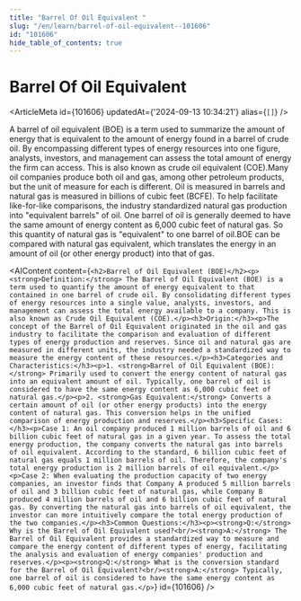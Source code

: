 ```yaml
---
title: "Barrel Of Oil Equivalent "
slug: "/en/learn/barrel-of-oil-equivalent--101606"
id: "101606"
hide_table_of_contents: true
---
```



# Barrel Of Oil Equivalent 

<ArticleMeta id={101606} updatedAt={'2024-09-13 10:34:21'} alias={`[]`} />
<div className='border-solid border-b border-t-0 my-4 border-[var(--ifm-color-gray-300)]' />

A barrel of oil equivalent (BOE) is a term used to summarize the amount of energy that is equivalent to the amount of energy found in a barrel of crude oil. By encompassing different types of energy resources into one figure, analysts, investors, and management can assess the total amount of energy the firm can access. This is also known as crude oil equivalent (COE).Many oil companies produce both oil and gas, among other petroleum products, but the unit of measure for each is different. Oil is measured in barrels and natural gas is measured in billions of cubic feet (BCFE). To help facilitate like-for-like comparisons, the industry standardized natural gas production into "equivalent barrels" of oil. One barrel of oil is generally deemed to have the same amount of energy content as 6,000 cubic feet of natural gas. So this quantity of natural gas is "equivalent" to one barrel of oil.BOE can be compared with natural gas equivalent, which translates the energy in an amount of oil (or other energy product) into that of gas.

<AIContent content={`<h2>Barrel of Oil Equivalent (BOE)</h2><p><strong>Definition:</strong> The Barrel of Oil Equivalent (BOE) is a term used to quantify the amount of energy equivalent to that contained in one barrel of crude oil. By consolidating different types of energy resources into a single value, analysts, investors, and management can assess the total energy available to a company. This is also known as Crude Oil Equivalent (COE).</p><h3>Origin:</h3><p>The concept of the Barrel of Oil Equivalent originated in the oil and gas industry to facilitate the comparison and evaluation of different types of energy production and reserves. Since oil and natural gas are measured in different units, the industry needed a standardized way to measure the energy content of these resources.</p><h3>Categories and Characteristics:</h3><p>1. <strong>Barrel of Oil Equivalent (BOE):</strong> Primarily used to convert the energy content of natural gas into an equivalent amount of oil. Typically, one barrel of oil is considered to have the same energy content as 6,000 cubic feet of natural gas.</p><p>2. <strong>Gas Equivalent:</strong> Converts a certain amount of oil (or other energy products) into the energy content of natural gas. This conversion helps in the unified comparison of energy production and reserves.</p><h3>Specific Cases:</h3><p>Case 1: An oil company produced 1 million barrels of oil and 6 billion cubic feet of natural gas in a given year. To assess the total energy production, the company converts the natural gas into barrels of oil equivalent. According to the standard, 6 billion cubic feet of natural gas equals 1 million barrels of oil. Therefore, the company's total energy production is 2 million barrels of oil equivalent.</p><p>Case 2: When evaluating the production capacity of two energy companies, an investor finds that Company A produced 5 million barrels of oil and 3 billion cubic feet of natural gas, while Company B produced 4 million barrels of oil and 6 billion cubic feet of natural gas. By converting the natural gas into barrels of oil equivalent, the investor can more intuitively compare the total energy production of the two companies.</p><h3>Common Questions:</h3><p><strong>Q:</strong> Why is the Barrel of Oil Equivalent used?<br/><strong>A:</strong> The Barrel of Oil Equivalent provides a standardized way to measure and compare the energy content of different types of energy, facilitating the analysis and evaluation of energy companies' production and reserves.</p><p><strong>Q:</strong> What is the conversion standard for the Barrel of Oil Equivalent?<br/><strong>A:</strong> Typically, one barrel of oil is considered to have the same energy content as 6,000 cubic feet of natural gas.</p>`} id={101606} />
